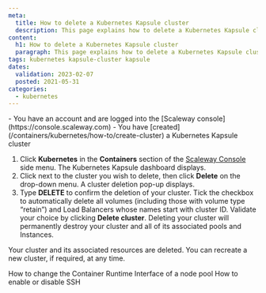 ```yaml
---
meta:
  title: How to delete a Kubernetes Kapsule cluster
  description: This page explains how to delete a Kubernetes Kapsule cluster
content:
  h1: How to delete a Kubernetes Kapsule cluster
  paragraph: This page explains how to delete a Kubernetes Kapsule cluster
tags: kubernetes kapsule-cluster kapsule 
dates:
  validation: 2023-02-07
  posted: 2021-05-31
categories:
  - kubernetes
---
```


<Macro id="iam-requirements" />

<Message type="requirement">
  - You have an account and are logged into the [Scaleway console](https://console.scaleway.com) 
  - You have [created](/containers/kubernetes/how-to/create-cluster) a Kubernetes Kapsule cluster
</Message>

1. Click **Kubernetes** in the **Containers** section of the [Scaleway Console](https://console.scaleway.com) side menu. The Kubernetes Kapsule dashboard displays.
2. Click <Icon name="more" /> next to the cluster you wish to delete, then click **Delete** on the drop-down menu. A cluster deletion pop-up displays. 
    <Lightbox src="scaleway-kapsule_cluster_menu.webp" alt="" />
3. Type **DELETE** to confirm the deletion of your cluster. Tick the checkbox to automatically delete all volumes (including those with volume type “retain”) and Load Balancers whose names start with cluster ID. Validate your choice by clicking **Delete cluster**. 
    <Message type="important">
      Deleting your cluster will permanently destroy your cluster and all of its associated pools and Instances.
    </Message>

Your cluster and its associated resources are deleted. You can recreate a new cluster, if required, at any time.


<Navigation title="See Also">
  <PreviousButton to="/containers/kubernetes/how-to/change-container-runtime-interface/">How to change the Container Runtime Interface of a node pool</PreviousButton>
  <NextButton to="/containers/kubernetes/how-to/enable-disable-ssh/">How to enable or disable SSH</NextButton>
</Navigation>
